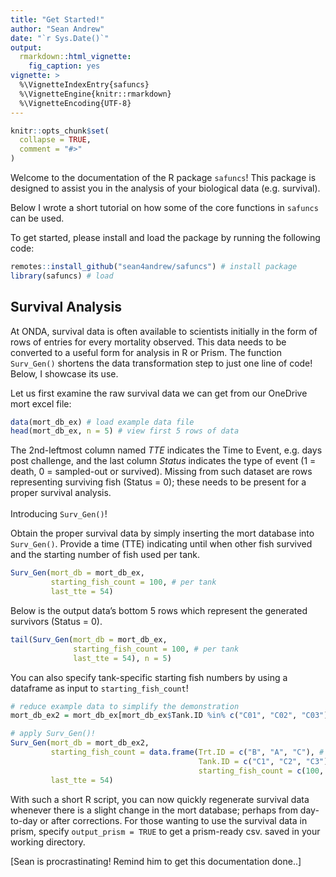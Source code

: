 ```yaml
---
title: "Get Started!"
author: "Sean Andrew"
date: "`r Sys.Date()`"
output: 
  rmarkdown::html_vignette:
    fig_caption: yes
vignette: >
  %\VignetteIndexEntry{safuncs}
  %\VignetteEngine{knitr::rmarkdown}
  %\VignetteEncoding{UTF-8}
---
```


```r
knitr::opts_chunk$set(
  collapse = TRUE,
  comment = "#>"
)
```

Welcome to the documentation of the R package `safuncs`! This package is designed to assist you in the analysis of your biological data (e.g. survival).

Below I wrote a short tutorial on how some of the core functions in `safuncs` can be used.

To get started, please install and load the package by running the following code:
```r
remotes::install_github("sean4andrew/safuncs") # install package
library(safuncs) # load
```

## Survival Analysis

At ONDA, survival data is often available to scientists initially in the form of rows of entries for every mortality observed. This data needs to be converted to a useful form for analysis in R or Prism. The function `Surv_Gen()` shortens the data transformation step to just one line of code! Below, I showcase its use.

Let us first examine the raw survival data we can get from our OneDrive mort excel file: 
```r
data(mort_db_ex) # load example data file
head(mort_db_ex, n = 5) # view first 5 rows of data
```
The 2nd-leftmost column named *TTE* indicates the Time to Event, e.g. days post challenge, and the last column *Status* indicates the type of event (1 = death, 0 = sampled-out or survived). Missing from such dataset are rows representing surviving fish (Status = 0); these needs to be present for a proper survival analysis.
<br>
<br>
Introducing `Surv_Gen()`!

Obtain the proper survival data by simply inserting the mort database into `Surv_Gen()`. Provide a time (TTE) indicating until when other fish survived and the starting number of fish used per tank.
```r
Surv_Gen(mort_db = mort_db_ex,
         starting_fish_count = 100, # per tank
         last_tte = 54)
```

Below is the output data's bottom 5 rows which represent the generated survivors (Status = 0).
```r
tail(Surv_Gen(mort_db = mort_db_ex,
              starting_fish_count = 100, # per tank
              last_tte = 54), n = 5)
```

You can also specify tank-specific starting fish numbers by using a dataframe as input to `starting_fish_count`!
```r
# reduce example data to simplify the demonstration
mort_db_ex2 = mort_db_ex[mort_db_ex$Tank.ID %in% c("C01", "C02", "C03"),]

# apply Surv_Gen()!
Surv_Gen(mort_db = mort_db_ex2,
         starting_fish_count = data.frame(Trt.ID = c("B", "A", "C"), # a vector of treatment groups for the specified tanks
                                          Tank.ID = c("C1", "C2", "C3"), # a vector with ALL tanks in the study
                                          starting_fish_count = c(100, 100, 50)), # a vector of fish numbers in same order as Tank.IDs
         last_tte = 54)
```

With such a short R script, you can now quickly regenerate survival data whenever there is a slight change in the mort database; perhaps from day-to-day or after corrections. For those wanting to use the survival data in prism, specify `output_prism = TRUE` to get a prism-ready csv. saved in your working directory.

###################################################################
[Sean is procrastinating! Remind him to get this documentation done..]
